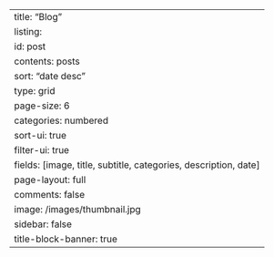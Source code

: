 ---
title: "Blog"
listing:
  id: post
  contents: posts
  sort: "date desc"
  type: grid
  page-size: 6
  categories: numbered
  sort-ui: true
  filter-ui: true
  fields: [image, title, subtitle, categories, description, date]
page-layout: full
comments: false
image: /images/thumbnail.jpg
sidebar: false
title-block-banner: true
---